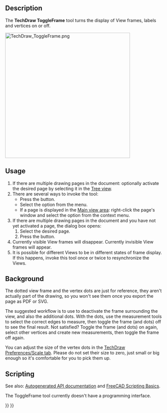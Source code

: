 <languages/>
<translate>

<!--T:15-->
{{Docnav
|
|
|[[TechDraw_Workbench|TechDraw]]
|IconL=
|IconR=
|IconC=Workbench_TechDraw.svg
}}

{{VeryImportantMessage|This tool is obsolete, it is not available in 1.1 and above.}}

<!--T:1-->
{{GuiCommand
|Name=TechDraw ToggleFrame
|MenuLocation=TechDraw → TechDraw Views → Turn View Frames On/Off
|Workbenches=[[TechDraw_Workbench|TechDraw]]
|SeeAlso=[[TechDraw_View|TechDraw View]]
}}

==Description== <!--T:2-->

<!--T:8-->
The '''TechDraw ToggleFrame''' tool turns the display of View frames, labels and vertices on or off.

</translate>
[[Image:TechDraw_ToggleFrame.png|400px]]
<translate>
<!--T:9-->
{{Caption|View of the solid projection with frames turned on and turned off}}

==Usage== <!--T:3-->

<!--T:10-->
# If there are multiple drawing pages in the document: optionally activate the desired page by selecting it in the [[Tree_view|Tree view]].
# There are several ways to invoke the tool:
#* Press the {{Button|[[Image:TechDraw_ToggleFrame.svg|16px]] [[TechDraw_ToggleFrame|Turn View Frames On/Off]]}} button.
#* Select the {{MenuCommand|TechDraw → TechDraw Views → [[Image:TechDraw_ToggleFrame.svg|16px]] Turn View Frames On/Off}} option from the menu.
#* If a page is displayed in the [[Main_view_area|Main view area]]: right-click the page's window and select the {{MenuCommand|Toggle Frames}} option from the context menu.
# If there are multiple drawing pages in the document and you have not yet activated a page, the {{MenuCommand|Page Chooser}} dialog box opens:
## Select the desired page.
## Press the {{Button|OK}} button.
# Currently visible View frames will disappear. Currently invisible View frames will appear.
# It is possible for different Views to be in different states of frame display. If this happens, invoke this tool once or twice to resynchronize the Views.

== Background == <!--T:17-->


<!--T:18-->
The dotted view frame and the vertex dots are just for reference, they aren't actually part of the drawing, so you won't see them once you export the page as PDF or SVG.

<!--T:19-->
The suggested workflow is to use {{Button|[[Image:TechDraw_ToggleFrame.svg|16px]] [[TechDraw_ToggleFrame|Turn View Frames On/Off]]}} to deactivate the frame surrounding the view, and also the additional dots. With the dots, use the measurement tools to select the correct edges to measure, then toggle the frame (and dots) off to see the final result. Not satisfied? Toggle the frame (and dots) on again, select other vertices and create new measurements, then toggle the frame off again.

<!--T:20-->
You can adjust the size of the vertex dots in the [[TechDraw_Preferences#Scale|TechDraw Preferences/Scale tab]]. Please do not set their size to zero, just small or big enough so it's comfortable for you to pick them up.

==Scripting== <!--T:6-->

<!--T:11-->
See also: [https://freecad.github.io/SourceDoc/ Autogenerated API documentation] and [[FreeCAD_Scripting_Basics|FreeCAD Scripting Basics]].

<!--T:12-->
The ToggleFrame tool currently doesn't have a programming interface.


<!--T:16-->
{{Docnav
|
|
|[[TechDraw_Workbench|TechDraw]]
|IconL=
|IconR=
|IconC=Workbench_TechDraw.svg
}}

</translate>
{{TechDraw_Tools_navi{{#translation:}}}}
{{Userdocnavi{{#translation:}}}}